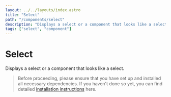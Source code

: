 ```yaml
---
layout: ../../layouts/index.astro
title: "Select"
path: "/components/select"
description: "Displays a select or a component that looks like a select."
tags: ["select", "component"]
---
```


# Select

Displays a select or a component that looks like a select.

> Before proceeding, please ensure that you have set up and installed all necessary dependencies.
> If you haven't done so yet, you can find detailed [installation instructions](/installation) here.


<ComponentPreview name="select" client:idle />
